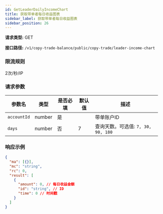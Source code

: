 ```yaml
---
id: GetLeaderDailyIncomeChart
title: 获取带单者每日收益图表
sidebar_label: 获取带单者每日收益图表
sidebar_position: 26
---
```


**请求类型:** GET

**接口路径:** `/v1/copy-trade-balance/public/copy-trade/leader-income-chart`

### 限流规则

2次/秒/IP

### 请求参数

| 参数名 | 类型 | 是否必填 | 默认值 | 描述 |
| --- | --- | --- | --- | --- |
| `accountId` | number | 是 |  | 带单账户ID |
| `days` | number | 否 | 7 | 查询天数。可选值: `7, 30, 90, 180` |

### 响应示例

```json title="响应"
{
  "ma": [{}],
  "mc": "string",
  "rc": 0,
  "result": [
    {
      "amount": 0, // 每日收益金额
      "id": "string", // ID
      "time": 0 // 时间戳
    }
  ]
}
```